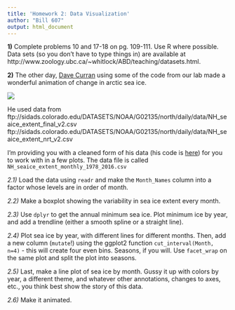 ```yaml
---
title: 'Homework 2: Data Visualization'
author: "Bill 607"
output: html_document
---
```


**1)** Complete problems 10 and 17-18 on pg. 109-111. Use R where possible. Data sets (so you don’t have to type things in) are available at http://www.zoology.ubc.ca/~whitlock/ABD/teaching/datasets.html.

**2)** The other day, [Dave Curran](https://twitter.com/iamreddave) using some of the code from our lab made a wonderful animation of change in arctic sea ice.

![](https://i.redd.it/9r9ook3d5xlx.gif)

He used data from 
ftp://sidads.colorado.edu/DATASETS/NOAA/G02135/north/daily/data/NH_seaice_extent_final_v2.csv
ftp://sidads.colorado.edu/DATASETS/NOAA/G02135/north/daily/data/NH_seaice_extent_nrt_v2.csv

I'm providing you with a cleaned form of his data (his code is [here](https://gist.github.com/cavedave/c5c2224c8c38661236c1c1ce894fd28f)) for you to work with in a few plots. The data file is called `NH_seaice_extent_monthly_1978_2016.csv`

*2.1)* Load the data using `readr` and make the `Month_Names` column into a factor whose levels are in order of month.

*2.2)* Make a boxplot showing the variability in sea ice extent every month.

*2.3)* Use `dplyr` to get the annual minimum sea ice. Plot minimum ice by year, and add a trendline (either a smooth spline or a straight line).

*2.4)* Plot sea ice by year, with different lines for different months. Then, add a new column (`mutate`!) using the ggplot2 function `cut_interval(Month, n=4)` - this will create four even bins. Seasons, if you will. Use `facet_wrap` on the same plot and split the plot into seasons.

*2.5)* Last, make a line plot of sea ice by month. Gussy it up with colors by year, a different theme, and whatever other annotations, changes to axes, etc., you think best show the story of this data.

*2.6)* Make it animated.